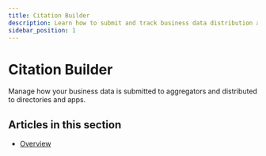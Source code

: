 ```yaml
---
title: Citation Builder
description: Learn how to submit and track business data distribution across directories and platforms.
sidebar_position: 1
---
```


# Citation Builder

Manage how your business data is submitted to aggregators and distributed to directories and apps.

## Articles in this section

- [Overview](./citation-builder-overview)